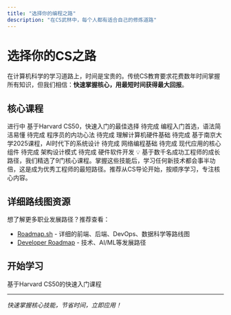 ```yaml
---
title: "选择你的编程之路"
description: "在CS武林中，每个人都有适合自己的修炼道路"
---
```


# 选择你的CS之路

在计算机科学的学习道路上，时间是宝贵的。传统CS教育要求花费数年时间掌握所有知识，但我们相信：**快速掌握核心，用最短时间获得最大回报**。

## 核心课程

<CardGroup>
  <Card title="计算机导论CS50" icon="book" href="/cs-introduction" status="in-progress">
    <Card status="in-progress">进行中</Card>
    基于Harvard CS50，快速入门的最佳选择
  </Card>

  <Card title="Python编程" icon="python" href="/python" status="pending">
    <Card status="pending">待完成</Card>
    编程入门首选，语法简洁易懂
  </Card>

  <Card title="数据结构与算法" icon="brain" href="/algorithms" status="pending">
    <Card status="pending">待完成</Card>
    程序员的内功心法
  </Card>

  <Card title="计算机组成原理" icon="cpu" href="/computer-architecture" status="pending">
    <Card status="pending">待完成</Card>
    理解计算机硬件基础
  </Card>

  <Card title="操作系统" icon="server" href="/operating-systems/overview" status="pending">
    <Card status="pending">待完成</Card>
    基于南京大学2025课程，AI时代下的系统设计
  </Card>

  <Card title="计算机网络" icon="network" href="/computer-networks" status="pending">
    <Card status="pending">待完成</Card>
    网络编程基础
  </Card>

  <Card title="数据库原理" icon="database" href="/database-principles" status="pending">
    <Card status="pending">待完成</Card>
    现代应用的核心组件
  </Card>

  <Card title="软件设计" icon="design" href="/software-design" status="pending">
    <Card status="pending">待完成</Card>
    架构设计模式
  </Card>

  <Card title="嵌入式系统" icon="chip" href="/embedded-systems" status="pending">
    <Card status="pending">待完成</Card>
    硬件软件开发
  </Card>
</CardGroup>

<Note>
💡 基于数千名成功工程师的成长路径，我们精选了9门核心课程。掌握这些技能后，学习任何新技术都会事半功倍，这是成为优秀工程师的最短路径。推荐从CS导论开始，按顺序学习，专注核心内容。
</Note>

## 详细路线图资源

想了解更多职业发展路径？推荐查看：
- [Roadmap.sh](https://roadmap.sh/) - 详细的前端、后端、DevOps、数据科学等路线图
- [Developer Roadmap](https://developer-roadmap.com/) - 技术、AI/ML等发展路径

## 开始学习

<Card title="开始CS导论学习" icon="play" href="/cs-introduction">
    基于Harvard CS50的快速入门课程
</Card>

---

*快速掌握核心技能，节省时间，立即应用！*